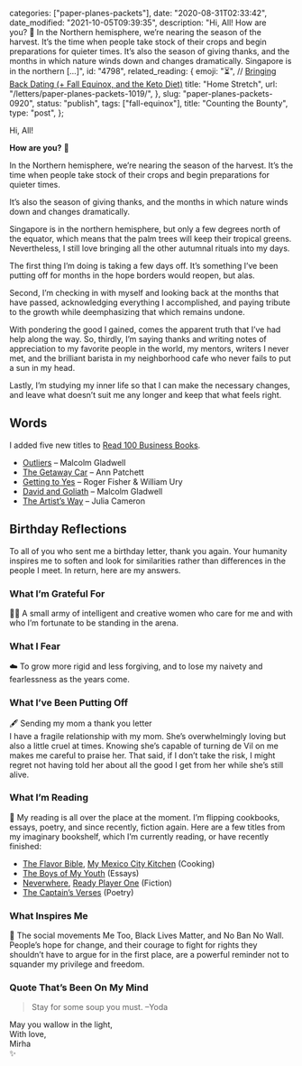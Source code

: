 
  categories: ["paper-planes-packets"],
  date: "2020-08-31T02:33:42",
  date_modified: "2021-10-05T09:39:35",
  description:
    "Hi, All! How are you? 🍁 In the Northern hemisphere, we’re nearing the season of the harvest. It’s the time when people take stock of their crops and begin preparations for quieter times. It’s also the season of giving thanks, and the months in which nature winds down and changes dramatically. Singapore is in the northern […]",
  id: "4798",
  related_reading: {
    emoji: "⏳", // [Bringing Back Dating (+ Fall Equinox, and the Keto Diet)](/letters/paper-planes-packets-1018/)
    title: "Home Stretch",
    url: "/letters/paper-planes-packets-1019/",
  },
  slug: "paper-planes-packets-0920",
  status: "publish",
  tags: ["fall-equinox"],
  title: "Counting the Bounty",
  type: "post",
};


Hi, All!

**How are you?** 🍁

In the Northern hemisphere, we’re nearing the season of the harvest. It’s the time when people take stock of their crops and begin preparations for quieter times.

It’s also the season of giving thanks, and the months in which nature winds down and changes dramatically.

Singapore is in the northern hemisphere, but only a few degrees north of the equator, which means that the palm trees will keep their tropical greens. Nevertheless, I still love bringing all the other autumnal rituals into my days.

The first thing I’m doing is taking a few days off. It’s something I’ve been putting off for months in the hope borders would reopen, but alas.

Second, I’m checking in with myself and looking back at the months that have passed, acknowledging everything I accomplished, and paying tribute to the growth while deemphasizing that which remains undone.

With pondering the good I gained, comes the apparent truth that I’ve had help along the way. So, thirdly, I’m saying thanks and writing notes of appreciation to my favorite people in the world, my mentors, writers I never met, and the brilliant barista in my neighborhood cafe who never fails to put a sun in my head.

Lastly, I’m studying my inner life so that I can make the necessary changes, and leave what doesn’t suit me any longer and keep that what feels right.

## Words

I added five new titles to [Read 100 Business Books](/posts/read-100-books/#finished-reads).

- [Outliers](/posts/read-100-books/#outliers) – Malcolm Gladwell
- [The Getaway Car](/posts/read-100-books/#the-getaway-car) – Ann Patchett
- [Getting to Yes](/posts/read-100-books/#getting-to-yes) – Roger Fisher & William Ury
- [David and Goliath](/posts/read-100-books/#david-and-goliath) – Malcolm Gladwell
- [The Artist’s Way](/posts/read-100-books/#the-artists-way) – Julia Cameron

## Birthday Reflections

To all of you who sent me a birthday letter, thank you again. Your humanity inspires me to soften and look for similarities rather than differences in the people I meet. In return, here are my answers.

### What I’m Grateful For

🏴‍☠️ A small army of intelligent and creative women who care for me and with who I’m fortunate to be standing in the arena.

### What I Fear

☁️ To grow more rigid and less forgiving, and to lose my naivety and fearlessness as the years come.

### What I’ve Been Putting Off

🖋 Sending my mom a thank you letter\
I have a fragile relationship with my mom. She’s overwhelmingly loving but also a little cruel at times. Knowing she’s capable of turning de Vil on me makes me careful to praise her. That said, if I don’t take the risk, I might regret not having told her about all the good I get from her while she’s still alive.

### What I’m Reading

🔖 My reading is all over the place at the moment. I’m flipping cookbooks, essays, poetry, and since recently, fiction again. Here are a few titles from my imaginary bookshelf, which I’m currently reading, or have recently finished:

- [The Flavor Bible](https://www.amazon.com/Flavor-Bible-Essential-Creativity-Imaginative-ebook/dp/B07D7HHGRR/), [My Mexico City Kitchen](https://www.amazon.com/My-Mexico-City-Kitchen-Convictions-ebook/dp/B07DZK7G6L/) (Cooking)
- [The Boys of My Youth](https://www.amazon.com/Boys-My-Youth-Ann-Beard-ebook/dp/B00FOQSKES/) (Essays)
- [Neverwhere](https://www.amazon.com/Neverwhere-Novel-Neil-Gaiman-ebook/dp/B000FC130E/), [Ready Player One](https://www.amazon.com/Ready-Player-One-Ernest-Cline-ebook/dp/B004J4WKUQ) (Fiction)
- [The Captain’s Verses](https://www.amazon.com/Captains-Verses-Poems-Directions-Books-ebook/dp/B00AO7AZJK) (Poetry)

### What Inspires Me

🖤 The social movements Me Too, Black Lives Matter, and No Ban No Wall. People’s hope for change, and their courage to fight for rights they shouldn’t have to argue for in the first place, are a powerful reminder not to squander my privilege and freedom.

### Quote That’s Been On My Mind

> Stay for some soup you must. –Yoda

May you wallow in the light,\
With love,\
Mirha\
✨

